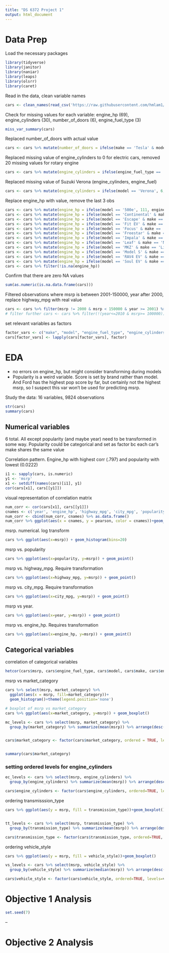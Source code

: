 ```yaml
---
title: "DS 6372 Project 1"
output: html_document
---
```


# Data Prep

Load the necessary packages
```r
library(tidyverse)
library(janitor)
library(naniar)
library(leaps)
library(olsrr)
library(caret)
```

Read in the data, clean variable names
```r
cars <- clean_names(read_csv('https://raw.githubusercontent.com/hmlam1/MSDS-Projects/main/Applied%20Stats%20Project%201/Vehicle_MSRP.csv', show_col_types=F))
```

Check for missing values for each variable: engine_hp (69), engine_cylinders (30), number_of_doors (6), engine_fuel_type (3)
```r
miss_var_summary(cars)
```
Replaced number_of_doors with actual value
```r
cars <- cars %>% mutate(number_of_doors = ifelse(make == 'Tesla' & model == 'Model S' & year == 2016,4, ifelse(make == 'Ferrari' & model == 'FF' & year == 2013,2,number_of_doors)))
```
Replaced missing value of engine_cylinders to 0 for electric cars, removed 20 missing values for rotary engine
```r
cars <- cars %>% mutate(engine_cylinders = ifelse(engine_fuel_type == 'electric', 0, engine_cylinders)) %>% filter(!is.na(engine_cylinders))
```
Replaced missing value of Suzuki Verona (engine_cylinders, engine_fuel)
```r
cars <- cars %>% mutate(engine_cylinders = ifelse(model == 'Verona', 6, engine_cylinders), engine_fuel_type = ifelse(model  == 'Verona', 'regular unleaded', engine_fuel_type))
```
Replace engine_hp with value, remove the last 3 obs
```r
cars <- cars %>% mutate(engine_hp = ifelse(model == '500e', 111, engine_hp))
cars <- cars %>% mutate(engine_hp = ifelse(model == 'Continental' & make == 'Lincoln', 350, engine_hp))
cars <- cars %>% mutate(engine_hp = ifelse(model == 'Escape' & make == 'Ford', 206, engine_hp))
cars <- cars %>% mutate(engine_hp = ifelse(model == 'Fit EV' & make == 'Honda', 120, engine_hp))
cars <- cars %>% mutate(engine_hp = ifelse(model == 'Focus' & make == 'Ford', 143, engine_hp))
cars <- cars %>% mutate(engine_hp = ifelse(model == 'Freestar' & make == 'Ford', 195, engine_hp))
cars <- cars %>% mutate(engine_hp = ifelse(model == 'Impala' & make == 'Chevrolet', 196, engine_hp))
cars <- cars %>% mutate(engine_hp = ifelse(model == 'Leaf' & make == 'Nissan', 107, engine_hp))
cars <- cars %>% mutate(engine_hp = ifelse(model == 'MKZ' & make == 'Lincoln', 188, engine_hp))
cars <- cars %>% mutate(engine_hp = ifelse(model == 'Model S' & make == 'Tesla', 400, engine_hp))
cars <- cars %>% mutate(engine_hp = ifelse(model == 'RAV4 EV' & make == 'Toyota', 154, engine_hp))
cars <- cars %>% mutate(engine_hp = ifelse(model == 'Soul EV' & make == 'Kia', 109, engine_hp))
cars <- cars %>% filter(!is.na(engine_hp))
```
Confirm that there are zero NA values
```r
sum(as.numeric(is.na.data.frame(cars)))
```
Filtered observations where msrp is between 2001-150000, year after 2000, replace highway_mpg with real value
```r
cars <- cars %>% filter(msrp != 2000 & msrp < 150000 & year >= 2001) %>% mutate(highway_mpg = ifelse(highway_mpg == 354, 34, highway_mpg))
# filter further cars <- cars %>% filter(!(year<=2010 & msrp>= 100000))
```
set relevant variables as factors
```r
factor_vars <- c("make", "model", "engine_fuel_type", "engine_cylinders", "transmission_type", "driven_wheels", "number_of_doors", "market_category", "vehicle_size", "vehicle_style")
cars[factor_vars] <- lapply(cars[factor_vars], factor)
```

# EDA

- no errors on engine_hp, but might consider transforming during models    
- Popularity is a weird variable. Score is set by brand rather than model. And Ford has the highest pop score by far, but certainly not the highest msrp, so I suspect this var won't be used for predicting msrp.  

Study the data: 16 variables, 9824 observations
```r
str(cars)
summary(cars)
```

## Numerical variables

6 total. All except popularity (and maybe year) need to be transformed in some way. Popularity could be categorical and set as factor bc each car's make shares the same value

Correlation pattern. Engine_hp with highest corr (.797) and popularity with lowest (0.0222)
```r
i1 <- sapply(cars, is.numeric)
y1 <- 'msrp'
x1 <- setdiff(names(cars)[i1], y1)
cor(cars[x1], cars[[y1]])
```
visual representation of correlation matrix
```r
num_corr <- cor(cars[x1], cars[[y1]])
cnames <- c('year', 'engine_hp', 'highway_mpg', 'city_mpg', 'popularity')
num_corr <- cbind(num_corr, cnames) %>% as.data.frame()
num_corr %>% ggplot(aes(x = cnames, y = pearson, color = cnames))+geom_point()+theme_classic()+ggtitle("MSRP correlation with numeric variables")+labs(x = "Numeric Variables", y = 'Correlation')+theme(legend.position='none')
```

msrp. numerical. log transform
```r
cars %>% ggplot(aes(x=msrp)) + geom_histogram(bins=20)
```
msrp vs. popularity
```r
cars %>% ggplot(aes(x=popularity, y=msrp)) + geom_point()
```
msrp vs. highway_mpg. Require transformation
```r
cars %>% ggplot(aes(x=highway_mpg, y=msrp)) + geom_point()
```
msrp vs. city_mpg. Require transformation
```r
cars %>% ggplot(aes(x=city_mpg, y=msrp)) + geom_point()
```
msrp vs year. 
```r
cars %>% ggplot(aes(x=year, y=msrp)) + geom_point()
```
msrp vs. engine_hp. Requires transformation
```r
cars %>% ggplot(aes(x=engine_hp, y=msrp)) + geom_point()
```

## Categorical variables

correlation of categorical variables 
```r
hetcor(cars$msrp, cars$engine_fuel_type, cars$model, cars$make, cars$engine_cylinders, cars$transmission_type, cars$driven_wheels, cars$number_of_doors, cars$market_category, cars$vehicle_size, cars$vehicle_style)
```

msrp vs market_category
```r
cars %>% select(msrp, market_category) %>%
  ggplot(aes(x = msrp, fill=market_category))+
  geom_histogram()+theme(legend.position='none')

# boxplot of msrp vs market_category
cars %>% ggplot(aes(x=market_category, y=msrp)) + geom_boxplot()

```

```r
mc_levels <- cars %>% select(msrp, market_category) %>%
  group_by(market_category) %>% summarize(mean(msrp)) %>% arrange(desc(`mean(msrp)`))


cars$market_category <- factor(cars$market_category, ordered = TRUE, levels = mc_levels$market_category)


summary(cars$market_category)
```

### setting ordered levels for engine_cylinders
```r
ec_levels <- cars %>% select(msrp, engine_cylinders) %>%
  group_by(engine_cylinders) %>% summarize(mean(msrp)) %>% arrange(desc(`mean(msrp)`))

cars$engine_cylinders <- factor(cars$engine_cylinders, ordered=TRUE, levels=ec_levels$engine_cylinders)
```

ordering transmisssion_type
```r
cars %>% ggplot(aes(y = msrp, fill = transmission_type))+geom_boxplot()


tt_levels <- cars %>% select(msrp, transmission_type) %>%
  group_by(transmission_type) %>% summarize(mean(msrp)) %>% arrange(desc(`mean(msrp)`))

cars$transmission_type <- factor(cars$transmission_type, ordered=TRUE, levels=tt_levels$transmission_type)
```

ordering vehicle_style
```r
cars %>% ggplot(aes(y = msrp, fill = vehicle_style))+geom_boxplot()

vs_levels <- cars %>% select(msrp, vehicle_style) %>%
  group_by(vehicle_style) %>% summarize(median(msrp)) %>% arrange(desc(`median(msrp)`))

cars$vehicle_style <- factor(cars$vehicle_style, ordered=TRUE, levels=vs_levels$vehicle_style)
```



# Objective 1 Analysis
```r
set.seed(7)
```
--

# Objective 2 Analysis
```r

```

